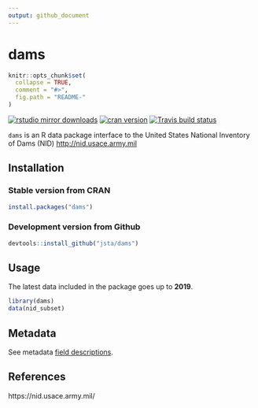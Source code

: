```yaml
---
output: github_document
---
```


dams
=====

```r
knitr::opts_chunk$set(
  collapse = TRUE,
  comment = "#>",
  fig.path = "README-"
)
```

[![rstudio mirror downloads](http://cranlogs.r-pkg.org/badges/dams?color=C9A115)](https://github.com/metacran/cranlogs.app)
[![cran version](http://www.r-pkg.org/badges/version/dams)](https://cran.r-project.org/package=dams)
[![Travis build status](https://travis-ci.org/jsta/dams.svg?branch=master)](https://travis-ci.org/jsta/dams)

`dams` is an R data package interface to the United States National Inventory of Dams (NID) <http://nid.usace.army.mil>


## Installation

### Stable version from CRAN
```r
install.packages("dams")
```

### Development version from Github

```r
devtools::install_github("jsta/dams")
```

## Usage

The latest data included in the package goes up to **2019**.

```r
library(dams)
data(nid_subset)
```

## Metadata

See metadata [field descriptions](https://jsta.github.io/dams/reference/nid_all.html).

## References

https://nid.usace.army.mil/

<!-- README.md is generated from README.Rmd. Please edit that file -->


